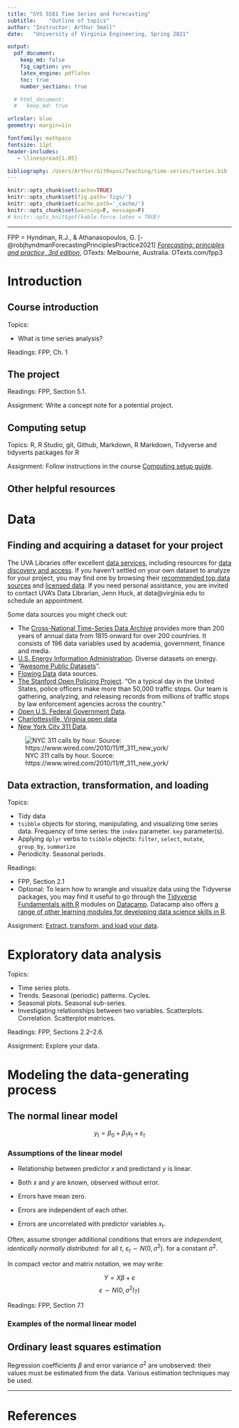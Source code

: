 ```yaml
---
title: "SYS 5581 Time Series and Forecasting"
subtitle:    "Outline of topics"
author: "Instructor: Arthur Small"
date:   "University of Virginia Engineering, Spring 2021"

output: 
  pdf_document:
    keep_md: false
    fig_caption: yes
    latex_engine: pdflatex
    toc: true
    number_sections: true

  # html_document:
  #   keep_md: true

urlcolor: blue
geometry: margin=1in

fontfamily: mathpazo
fontsize: 11pt
header-includes:
   - \linespread{1.05}

bibliography: /Users/Arthur/GitRepos/Teaching/time-series/tseries.bib
---
```


```r
knitr::opts_chunk$set(cache=TRUE)
knitr::opts_chunk$set(fig.path='figs/')
knitr::opts_chunk$set(cache.path='_cache/')
knitr::opts_chunk$set(warning=F, message=F)
# knitr::opts_knit$get(kable.force.latex = TRUE)
```

----

FPP = Hyndman, R.J., & Athanasopoulos, G. [-@robjhyndmanForecastingPrinciplesPractice2021] [*Forecasting: principles and practice, 3rd edition*](https://otexts.com/fpp3/), OTexts: Melbourne, Australia. OTexts.com/fpp3

# Introduction

## Course introduction

Topics:

* What is time series analysis?

Readings: FPP, Ch. 1


## The project

Readings: FPP, Section 5.1.

Assignment: Write a concept note for a potential project.

## Computing setup

Topics: R, R Studio, git, Github, Markdown, R Markdown, Tidyverse and tidyverts packages for R

Assignment: Follow instructions in the course [Computing setup guide](https://github.com/uva-eng-time-series-sp21/sys5581-course-materials/blob/master/computing_setup_guide.pdf).

## Other helpful resources


# Data

## Finding and acquiring a dataset for your project

The UVA Libraries offer excellent [data services](https://www.library.virginia.edu/services), including resources for [data discovery and access](https://data.library.virginia.edu/datasources/). If you haven't settled on your own dataset to analyze for your project, you may find one by browsing their [recommended top data sources](https://data.library.virginia.edu/datasources/find-data/) and [licensed data](https://data.library.virginia.edu/datasources/licensed/). If you need personal assistance, you are invited to contact UVA's Data Librarian, Jenn Huck, at data@virginia.edu to schedule an appointment. 

Some data sources you might check out:

* The [Cross-National Time-Series Data Archive](https://data.library.virginia.edu/datasources/licensed/cnts/) provides more than 200 years of annual data from 1815 onward for over 200 countries. It consists of 196 data variables used by academia, government, finance and media.
* [U.S. Energy Information Administration](https://www.eia.gov/tools/). Diverse datasets on energy.
* "[Awesome Public Datasets](https://github.com/awesomedata/awesome-public-datasets)".
* [Flowing Data](https://flowingdata.com/category/statistics/data-sources/) data sources.
* [The Stanford Open Policing Project](https://openpolicing.stanford.edu/). "On a typical day in the United States, police officers make more than 50,000 traffic stops. Our team is gathering, analyzing, and releasing records from millions of traffic stops by law enforcement agencies across the country."
* [Open U.S. Federal Government Data](https://www.data.gov/opendata/).
* [Charlottesville, Virginia open data](https://opendata.charlottesville.org/)
* [New York City 311 Data](https://portal.311.nyc.gov/article/?kanumber=KA-02893).

![NYC 311 calls by hour. Source: https://www.wired.com/2010/11/ff_311_new_york/](../graphics/ff_311_newyork1b_f.jpg)


## Data extraction, transformation, and loading

Topics:

* Tidy data
* `tsibble` objects for storing, manipulating, and visualizing time series data. Frequency of time series: the `index` parameter. `key` parameter(s).
* Applying `dplyr` verbs to `tsibble` objects: `filter`, `select`, `mutate`, `group_by`, `summarize`
* Periodicity. Seasonal periods.


Readings:

* FPP, Section 2.1
* Optional: To learn how to wrangle and visualize data using the Tidyverse packages, you may find it useful to go through the [Tidyverse Fundamentals with R](https://learn.datacamp.com/skill-tracks/tidyverse-fundamentals) modules on [Datacamp](https://learn.datacamp.com/). Datacamp also offers [a range of other learning modules for developing data science skills in R](https://learn.datacamp.com/career-tracks/data-scientist-with-r). 

Assignment: [Extract, transform, and load your data](https://github.com/uva-eng-time-series-sp21/sys5581-course-materials/blob/master/assignments/assignment_data_etl.pdf).

# Exploratory data analysis

Topics:

* Time series plots.
* Trends. Seasonal (periodic) patterns. Cycles.
* Seasonal plots. Seasonal sub-series.
* Investigating relationships between two variables. Scatterplots. Correlation. Scatterplot matrices.

Readings: FPP, Sections 2.2--2.6. 

Assignment: Explore your data.


# Modeling the data-generating process

## The normal linear model

$$ y_t = \beta_0 + \beta_1 x_t + \varepsilon_t $$

### Assumptions of the linear model

* Relationship between predictor $x$ and predictand $y$ is linear.
* Both $x$ and $y$ are known, observed without error.

* Errors have mean zero.
* Errors are independent of each other.  
* Errors are uncorrelated with predictor variables $x_t$.

Often, assume stronger additional conditions that errors are *independent, identically normally distributed*: for all $t$, $\varepsilon_t \sim N(0, \sigma^2)$. for a constant $\sigma^2$.

In compact vector and matrix notation, we may write: 

$$ Y = X \beta + \varepsilon $$ 
$$\varepsilon \sim N(0, \sigma^2 I_T) $$


Readings: FPP, Section 7.1

### Examples of the normal linear model


## Ordinary least squares estimation

Regression coefficients $\beta$ and error variance $\sigma^2$ are unobserved: their values must be estimated from the data. Various estimation techniques may be used.





----
# References {-}